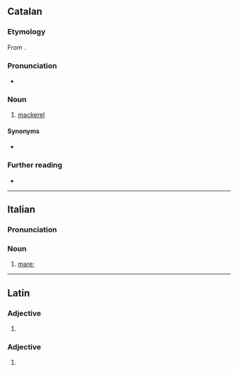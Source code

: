 ==Catalan==

===Etymology===
From {{bor|ca|es|caballa}}.

===Pronunciation===
* {{ca-IPA}}

===Noun===
{{ca-noun|f}}

# [[mackerel]]

====Synonyms====
* {{l|ca|verat}}

===Further reading===
* {{R:IEC2}}

{{topics|ca|Scombroids}}

----

==Italian==

===Pronunciation===
{{it-pr|cavàlla}}

===Noun===
{{it-noun|f}}

# [[mare]]; {{female equivalent of|it|cavallo}}

{{C|it|Female animals|Horses}}

----

==Latin==

===Adjective===
{{la-adj-form|cavalla}}

# {{inflection of|la|cavallus||nom//voc|f|s|;|nom//acc//voc|n|p}}

===Adjective===
{{la-adj-form|cavallā}}

# {{inflection of|la|cavallus||abl|f|s}}
